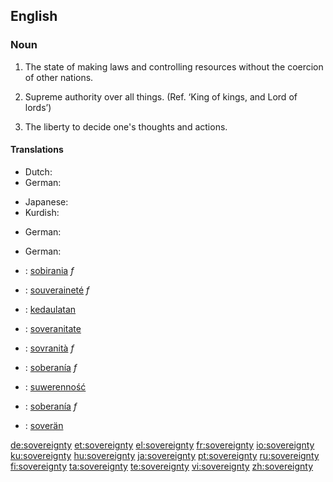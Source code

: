 ==English==
{{wikipedia|sovereignty}}

===Noun===
{{en-noun|sovereignties|-}}

# {{context|of a nation}} The state of making laws and controlling resources without the coercion of other nations.
# {{context|of God}} Supreme authority over all things. (Ref. ‘King of kings, and Lord of lords’)
# {{context|of self}} The liberty to decide one's thoughts and actions.

====Translations====

{{trans-top|of a nation: the state of making laws and controlling resources without the coercion of other nations.}}
* Dutch: {{t-|nl|soevereiniteit|f}}
* German: {{t+|de|Souveränität|f}}
{{trans-mid}}
* Japanese: {{t+|ja|主権|tr=shuken|sc=Jpan}}
* Kurdish: {{KUchar|[[فه‌رمان ڕه‌وایی]]}}
{{trans-bottom}}

{{trans-top|of God: supreme authority over all things}}
* German: {{t+|de|Souveränität|f}}
{{trans-mid}}
{{trans-bottom}}

{{trans-top|of self: the liberty to decide one's thoughts and actions}}
* German: {{t+|de|Souveränität|f}}
{{trans-mid}}
{{trans-bottom}}

{{checktrans-top}}
* {{ttbc|Catalan}}: [[sobirania]] ''f''
* {{ttbc|French}}: [[souveraineté]] ''f''
* {{ttbc|Indonesian}}: [[daulat|kedaulatan]]
* {{ttbc|Interlingua}}: [[soveranitate]]
* {{ttbc|Italian}}: [[sovranità]] ''f''
{{checktrans-mid}}
* {{ttbc|Spanish}}: [[soberanía]] ''f''
* {{ttbc|Polish}}: [[suwerenność]] {{f}}
* {{ttbc|Portuguese}}: [[soberanía]] ''f''
* {{ttbc|Volapük}}: [[soverän]]
{{checktrans-bottom}}

[[de:sovereignty]]
[[et:sovereignty]]
[[el:sovereignty]]
[[fr:sovereignty]]
[[io:sovereignty]]
[[ku:sovereignty]]
[[hu:sovereignty]]
[[ja:sovereignty]]
[[pt:sovereignty]]
[[ru:sovereignty]]
[[fi:sovereignty]]
[[ta:sovereignty]]
[[te:sovereignty]]
[[vi:sovereignty]]
[[zh:sovereignty]]